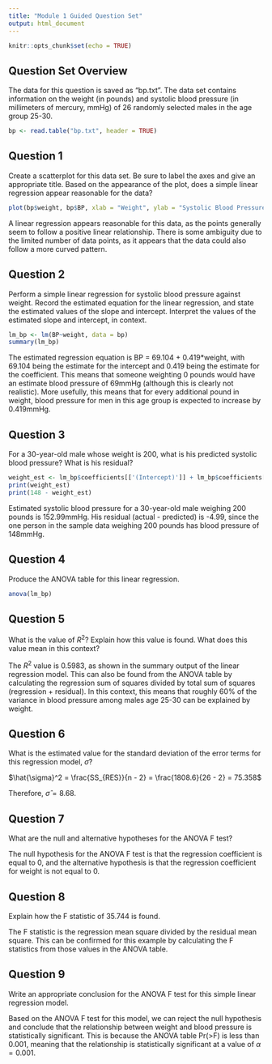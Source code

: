 ```yaml
---
title: "Module 1 Guided Question Set"
output: html_document
---
```


```r
knitr::opts_chunk$set(echo = TRUE)
```

## Question Set Overview

The data for this question is saved as “bp.txt”. The data set contains information on the weight (in pounds) and systolic blood pressure (in millimeters of mercury, mmHg) of 26 randomly selected males in the age group 25-30.

```r
bp <- read.table("bp.txt", header = TRUE)
```

## Question 1

Create a scatterplot for this data set. Be sure to label the axes and give an appropriate title.  Based on the appearance of the plot, does a simple linear regression appear reasonable for the data?

```r
plot(bp$weight, bp$BP, xlab = "Weight", ylab = "Systolic Blood Pressure", main = "Weight and Blood Pressure,  Males Age 25-30")
```

A linear regression appears reasonable for this data, as the points generally seem to follow a positive linear relationship. There is some ambiguity due to the limited number of data points, as it appears that the data could also follow a more curved pattern.

## Question 2

Perform a simple linear regression for systolic blood pressure against weight. Record the estimated equation for the linear regression, and state the estimated values of the slope and intercept. Interpret the values of the estimated slope and intercept, in context.

```r
lm_bp <- lm(BP~weight, data = bp)
summary(lm_bp)
```

The estimated regression equation is BP = 69.104 + 0.419*weight, with 69.104 being the estimate for the intercept and 0.419 being the estimate for the coefficient. This means that someone weighting 0 pounds would have an estimate blood pressure of 69mmHg (although this is clearly not realistic). More usefully, this means that for every additional pound in weight, blood pressure for men in this age group is expected to increase by 0.419mmHg.

## Question 3

For a 30-year-old male whose weight is 200, what is his predicted systolic blood pressure? What is his residual?

```r
weight_est <- lm_bp$coefficients[['(Intercept)']] + lm_bp$coefficients[['weight']] * 200
print(weight_est)
print(148 - weight_est)
```

Estimated systolic blood pressure for a 30-year-old male weighing 200 pounds is 152.99mmHg. His residual (actual - predicted) is -4.99, since the one person in the sample data weighing 200 pounds has blood pressure of 148mmHg.

## Question 4

Produce the ANOVA table for this linear regression.

```r
anova(lm_bp)
```


## Question 5

What is the value of $R^2$? Explain how this value is found. What does this value mean in this context?

The $R^2$ value is 0.5983, as shown in the summary output of the linear regression model. This can also be found from the ANOVA table by calculating the regression sum of squares divided by total sum of squares (regression + residual). In this context, this means that roughly 60% of the variance in blood pressure among males age 25-30 can be explained by weight.

## Question 6

What is the estimated value for the standard deviation of the error terms for this regression model, $\hat{\sigma}$?

$\hat{\sigma}^2 = \frac{SS_{RES}}{n - 2} = \frac{1808.6}{26 - 2} = 75.358$

Therefore, $\hat{\sigma} = 8.68$.


## Question 7

What are the null and alternative hypotheses for the ANOVA F test?

The null hypothesis for the ANOVA F test is that the regression coefficient is equal to 0, and the alternative hypothesis is that the regression coefficient for weight is not equal to 0.

## Question 8

Explain how the F statistic of 35.744 is found.

The F statistic is the regression mean square divided by the residual mean square. This can be confirmed for this example by calculating the F statistics from those values in the ANOVA table.

## Question 9

Write an appropriate conclusion for the ANOVA F test for this simple linear regression model.

Based on the ANOVA F test for this model, we can reject the null hypothesis and conclude that the relationship between weight and blood pressure is statistically significant. This is because the ANOVA table Pr(>F) is less than 0.001, meaning that the relationship is statistically significant at a value of $\alpha=0.001$.
